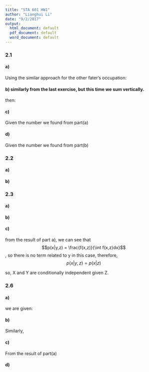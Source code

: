 ```yaml
---
title: "STA 601 HW1"
author: "Lianghui Li"
date: "9/2/2017"
output:
  html_document: default
  pdf_document: default
  word_document: default
---
```



### 2.1

#### a)

\begin{align*}
p(father's farm) &= p(father farm,son farm) + p(father farm,son operatives) + ... \\ 
&= 0.018 + 0.035 + 0.031 + 0.008 + 0.018 \\
&= 0.11
\end{align*}

Using the similar approach for the other fater's occupation:

\begin{align*}
p(father's operatives) &= 0.279\\
p(father's craftsmen) &= 0.277\\
p(father's sales) &= 0.099\\
p(father's professional) &= 0.235\\
\end{align*}

#### b)  similarly from the last exercise, but this time we sum vertically.

\begin{align*}
p(son's farm) &= p(father farm,son farm) + p(son farm,father operatives) + ... \\ 
&= 0.018 + 0.002 + 0.001 + 0.001 + 0.001 \\
&= 0.023
\end{align*}

   then:
\begin{align*}
p(son's operatives) &= 0.26\\
p(son's craftsmen) &= 0.24\\
p(son's sales) &= 0.125\\
p(son's professional) &= 0.352\\
\end{align*}

#### c)  
Given the number we found from part(a)

\begin{align*}
p(\text{son's farm | father's farm}) &= \frac{p(\text{son's farm and father's farm})}{p(father's farm)} = \frac{0.018}{0.11} \approx 0.164\\
similarly:\\
p(\text{son's operative | father's farm}) &\approx 0.318\\
p(\text{son's craftsman | father's farm}) &\approx 0.282\\
p(\text{son's sales | father's farm}) &\approx 0.073\\
p(\text{son's profession | father's farm}) &\approx 0.164\\
\end{align*}

#### d)  
Given the number we found from part(b)

\begin{align*}
p(\text{father's farm | son's farm}) &= \frac{p(\text{son's farm and father's farm})}{p(son's farm)} = \frac{0.018}{0.023} \approx 0.783\\
similarly:\\
p(\text{father's operative | son's farm}) &\approx 0.087\\
p(\text{father's craftsman | son's farm}) &\approx 0.043\\
p(\text{father's sales | son's farm}) &\approx 0.043\\
p(\text{father's profession | son's farm}) &\approx 0.043\\
\end{align*}

### 2.2

#### a)

\begin{align*}
E[a_1Y_1+a_2Y_2] =a_1E[Y_1]+a_2E[Y_2] &= a_1\mu_1 + a_2\mu_2 \\
Var[a_1Y_1+a_2Y_2] =a_1^2Var[Y_1]+a_2^2Var[Y_2] +a_1a_2cov(Y_1,Y_2) &= a_1^2\sigma_1 + a_2^2\sigma_2 + a_1a_2cov(Y_1,Y_2)\\
& = a_1^2\sigma_1 + a_2^2\sigma_2 \hspace{1cm} \text{(becasue of independence)}
\end{align*}

#### b)

\begin{align*}
E[a_1Y_1-a_2Y_2] =a_1E[Y_1]-a_2E[Y_2] &= a_1\mu_1 - a_2\mu_2 \\
Var[a_1Y_1-a_2Y_2] =a_1^2Var[Y_1]+a_2^2Var[Y_2] - a_1a_2cov(Y_1,Y_2)&= a_1^2\sigma_1 + a_2^2\sigma_2 - a_1a_2cov(Y_1,Y_2)\\
& = a_1^2\sigma_1 + a_2^2\sigma_2 \hspace{1cm} \text{(becasue of independence)}
\end{align*}

### 2.3

#### a)

\begin{align*}
\text{Given }p(x,y,z) &\propto f(x,z)g(y,z)h(z) \\
p(x|y,z) &= \frac{p(x,y,z)}{p(y,z)} \hspace{2cm} \text{(by conditional formula)}\\
&\propto \frac{f(x,z)g(y,z)h(z)}{\int p(x,y,z)dx}\\
&= \frac{f(x,z)g(y,z)h(z)}{g(y,z)h(z)\int f(x,z)dx}\\
&= \frac{f(x,z)}{\int f(x,z)dx}\\
& \propto f(x,z) 
\end{align*}

#### b)

\begin{align*}
p(y|x,z) &= \frac{p(x,y,z)}{p(x,z)} \hspace{2cm} \text{(by conditional formula)}\\
&\propto \frac{f(x,z)g(y,z)h(z)}{\int p(x,y,z)dx}\\
&= \frac{f(x,z)g(y,z)h(z)}{g(x,z)h(z)\int f(y,z)dx}\\
&= \frac{f(y,z)}{\int f(y,z)dx}\\
& \propto f(y,z) 
\end{align*}

#### c)

from the result of part a), we can see that $$p(x|y,z) = \frac{f(x,z)}{\int f(x,z)dx}$$, so there is no term related to y in this case, therefore, $$p(x|y,z) = p(x|z)$$

so, X and Y are conditionally independent given Z.

### 2.6

#### a)

we are given:
\begin{align*}
 a \perp b |c &\rightarrow p(a \cap b|c) = p(a|c)p(b|c) \\
p(b|c) &= p(a \cap b |c) + p(a^c \cap b |c) \\
\rightarrow p(a^c \cap b |c) & = p(b|c) - p(a \cap b |c)\\
& = p(b|c) - p(b|c)p(a|c)\\
& = p(b|c)(1-p(a|c))\\
& = p(b|c)p(a^c|c)\\

\text{Therefore, } a^c \perp b |c
\end{align*}

#### b)

Similarly,
\begin{align*}
p(a|c) &= p(a \cap b |c) + p(b^c \cap a |c) \\
\rightarrow p(b^c \cap a |c) & = p(a|c) - p(a \cap b |c)\\
& = p(a|c) - p(b|c)p(a|c)\\
& = p(a|c)(1-p(b|c))\\
& = p(a|c)p(b^c|c)\\

\text{Therefore, } a \perp b^c |c
\end{align*}

#### c)

From the result of part(a)

\begin{align*}
a^c \perp b |c &\rightarrow p(a^c \cap b|c) = p(a^c|c)p(b|c) \\
p(a^c|c) &= p(a^c \cap b |c) + p(b^c \cap a^c |c) \\
\rightarrow p(b^c \cap a^c |c) & = p(a^c|c) - p(a^c \cap b |c)\\
& = p(a^c|c) - p(b|c)p(a^c|c)\\
& = p(a^c|c)(1-p(b|c))\\
& = p(a^c|c)p(b^c|c)\\

\text{Therefore, } a^c \perp b^c |c
\end{align*}

#### d)




